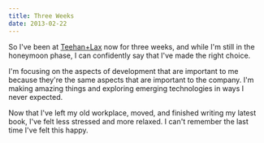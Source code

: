 ```yaml
---
title: Three Weeks
date: 2013-02-22
---
```



So I've been at [Teehan+Lax](http://www.teehanlax.com) now for three weeks, and while I'm still in the honeymoon phase, I can confidently say that I've made the right choice.

I'm focusing on the aspects of development that are important to me because they're the same aspects that are important to the company. I'm making amazing things and exploring emerging technologies in ways I never expected.

Now that I've left my old workplace, moved, and finished writing my latest book, I've felt less stressed and more relaxed. I can't remember the last time I've felt this happy.


  